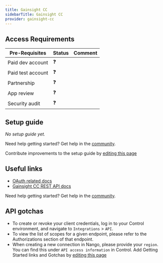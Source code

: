 ```yaml
---
title: Gainsight CC
sidebarTitle: Gainsight CC
provider: gainsight-cc
---
```



<Overview />
<PreBuiltTooling provider={providers[pageMetadata.provider]} />
<PreBuiltUseCases />

## Access Requirements
| Pre-Requisites | Status | Comment|
| - | - | - |
| Paid dev account | ❓ |  |
| Paid test account | ❓ |  |
| Partnership | ❓ | |
| App review | ❓ |  |
| Security audit | ❓ | |


## Setup guide

_No setup guide yet._

<Tip>Need help getting started? Get help in the [community](https://nango.dev/slack).</Tip>

<Note>Contribute improvements to the setup guide by [editing this page](https://github.com/nangohq/nango/tree/master/docs-v2/integrations/all/insightly.mdx)</Note>


## Useful links

-   [OAuth related docs](https://api2-us-west-2.insided.com/docs/#section/Authentication)
-   [Gainsight CC REST API docs](https://api2-us-west-2.insided.com/docs)

<Tip>Need help getting started? Get help in the [community](https://nango.dev/slack).</Tip>

## API gotchas

-   To create or revoke your client credentials, log in to your Control environment, and navigate to `Integrations` > `API`.
-   To view the list of scopes for a given endpoint, please refer to the Authorizations section of that endpoint.
-   When creating a new connection in Nango, please provide your `region`. You can find this under `API access information` in Control.
<Note>Add Getting Started links and Gotchas by [editing this page](https://github.com/nangohq/nango/tree/master/docs-v2/integrations/all/gainsight-cc.mdx)</Note>

